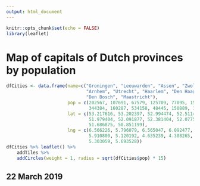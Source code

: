 ```yaml
---
output: html_document
---
```


```r
knitr::opts_chunk$set(echo = FALSE)
library(leaflet)
```



# Map of capitals of Dutch provinces by population

```r
dfCities <- data.frame(name=c("Groningen", "Leeuwarden", "Assen", "Zwolle", "Lelystad",
                              "Arnhem", "Utrecht", "Haarlem", "Den Haag", "Middelburg",
                              "Den Bosch", "Maastricht"),
                       pop = c(202567, 107691, 67579, 125709, 77095, 157660,
                               344384, 160287, 534158, 48445, 150889, 122397),
                       lat = c(53.217616, 53.202397, 52.994474, 52.511446, 52.507763,
                               51.979404, 52.091877, 52.381404, 52.077520, 51.500764,
                               51.686875, 50.851199),
                       lng = c(6.566226, 5.796079, 6.565047, 6.092477, 5.475960,
                               5.910800, 5.120192, 4.635239, 4.308265, 3.615779,
                               5.303059, 5.693528))
dfCities %>% leaflet() %>%
    addTiles %>%
    addCircles(weight = 1, radius = sqrt(dfCities$pop) * 15)
```

## 22 March 2019